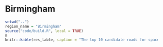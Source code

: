 # Birmingham

```r
setwd("..")
region_name = "Birmingham"
source("code/build.R", local = TRUE)
m
knitr::kable(res_table, caption = "The top 10 candidate roads for space reallocation for pop-up active transport infrastructure according to methods developed for the project.", digits = 0)
```